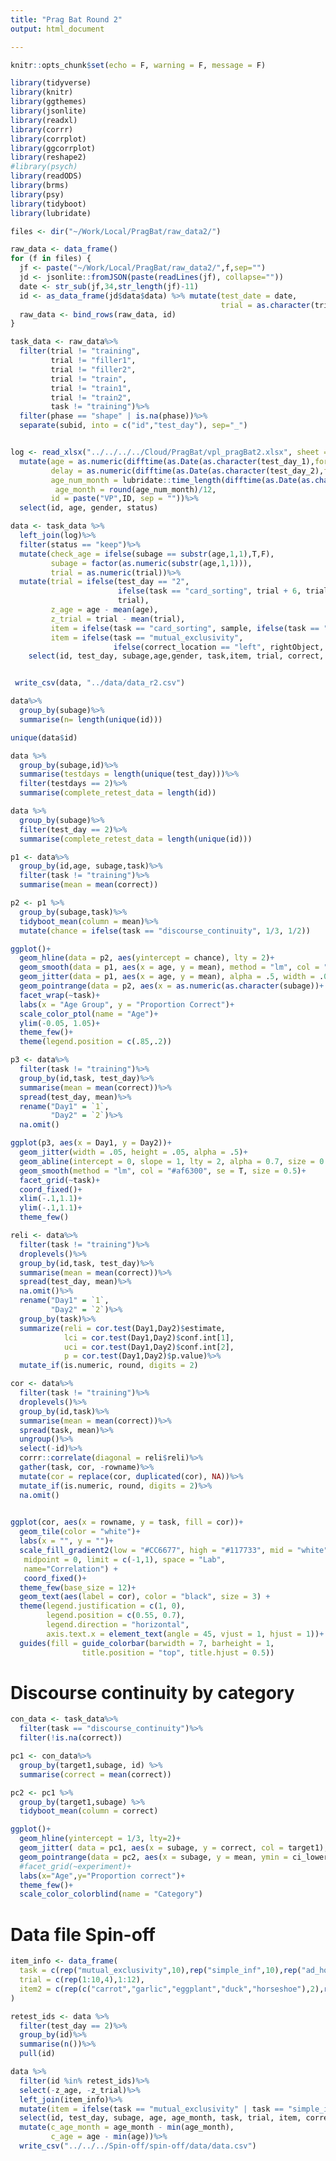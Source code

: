 ```yaml
---
title: "Prag Bat Round 2"
output: html_document

---
```


```r
knitr::opts_chunk$set(echo = F, warning = F, message = F)

library(tidyverse)
library(knitr)
library(ggthemes)
library(jsonlite)
library(readxl)
library(corrr)
library(corrplot)
library(ggcorrplot)
library(reshape2)
#library(psych)
library(readODS)
library(brms)
library(psy)
library(tidyboot)
library(lubridate)

```

```r
files <- dir("~/Work/Local/PragBat/raw_data2/")

raw_data <- data_frame()
for (f in files) {
  jf <- paste("~/Work/Local/PragBat/raw_data2/",f,sep="")
  jd <- jsonlite::fromJSON(paste(readLines(jf), collapse=""))
  date <- str_sub(jf,34,str_length(jf)-11)
  id <- as_data_frame(jd$data$data) %>% mutate(test_date = date,
                                               trial = as.character(trial))
  raw_data <- bind_rows(raw_data, id)
}

task_data <- raw_data%>%
  filter(trial != "training",
         trial != "filler1",
         trial != "filler2",
         trial != "train",
         trial != "train1",
         trial != "train2",
         task != "training")%>%
  filter(phase == "shape" | is.na(phase))%>%
  separate(subid, into = c("id","test_day"), sep="_")


log <- read_xlsx("../../../../Cloud/PragBat/vpl_pragBat2.xlsx", sheet = 1)%>%
  mutate(age = as.numeric(difftime(as.Date(as.character(test_day_1),format="%Y%m%d"), as.Date(as.character(birthday),format="%Y%m%d"), units = "days"))/365.25,
         delay = as.numeric(difftime(as.Date(as.character(test_day_2),format="%Y%m%d"), as.Date(as.character(test_day_1),format="%Y%m%d"), units = "days")),
         age_num_month = lubridate::time_length(difftime(as.Date(as.character(test_day_1),format="%Y%m%d"), as.Date(as.character(birthday),format="%Y%m%d")), "month"),
          age_month = round(age_num_month)/12,
         id = paste("VP",ID, sep = ""))%>%
  select(id, age, gender, status)

data <- task_data %>%
  left_join(log)%>%
  filter(status == "keep")%>%
  mutate(check_age = ifelse(subage == substr(age,1,1),T,F),
         subage = factor(as.numeric(substr(age,1,1))),
         trial = as.numeric(trial))%>%
  mutate(trial = ifelse(test_day == "2", 
                        ifelse(task == "card_sorting", trial + 6, trial +5),
                        trial),
         z_age = age - mean(age),
         z_trial = trial - mean(trial),
         item = ifelse(task == "card_sorting", sample, ifelse(task == "discourse_continuity", target1, leftObject)),
         item = ifelse(task == "mutual_exclusivity",
                       ifelse(correct_location == "left", rightObject, leftObject), item))%>%
    select(id, test_day, subage,age,gender, task,item, trial, correct, z_age, z_trial)


 write_csv(data, "../data/data_r2.csv")
```

```r
data%>%
  group_by(subage)%>%
  summarise(n= length(unique(id)))
```


```r
unique(data$id)

```


```r
data %>%
  group_by(subage,id)%>%
  summarise(testdays = length(unique(test_day)))%>%
  filter(testdays == 2)%>%
  summarise(complete_retest_data = length(id))

data %>%
  group_by(subage)%>%
  filter(test_day == 2)%>%
  summarise(complete_retest_data = length(unique(id)))
```

```r
p1 <- data%>%
  group_by(id,age, subage,task)%>%
  filter(task != "training")%>%
  summarise(mean = mean(correct))

p2 <- p1 %>%
  group_by(subage,task)%>%
  tidyboot_mean(column = mean)%>%
  mutate(chance = ifelse(task == "discourse_continuity", 1/3, 1/2))

ggplot()+
  geom_hline(data = p2, aes(yintercept = chance), lty = 2)+
  geom_smooth(data = p1, aes(x = age, y = mean), method = "lm", col = "black", size = 1)+
  geom_jitter(data = p1, aes(x = age, y = mean), alpha = .5, width = .05, height = .01)+
  geom_pointrange(data = p2, aes(x = as.numeric(as.character(subage))+.5, y = mean, ymin = ci_lower, ymax = ci_upper, col = subage))+
  facet_wrap(~task)+
  labs(x = "Age Group", y = "Proportion Correct")+
  scale_color_ptol(name = "Age")+
  ylim(-0.05, 1.05)+
  theme_few()+
  theme(legend.position = c(.85,.2))

```





```r
p3 <- data%>%
  filter(task != "training")%>%
  group_by(id,task, test_day)%>%
  summarise(mean = mean(correct))%>%
  spread(test_day, mean)%>%
  rename("Day1" = `1`,
         "Day2" = `2`)%>%
  na.omit()

ggplot(p3, aes(x = Day1, y = Day2))+
  geom_jitter(width = .05, height = .05, alpha = .5)+
  geom_abline(intercept = 0, slope = 1, lty = 2, alpha = 0.7, size = 0.5)+
  geom_smooth(method = "lm", col = "#af6300", se = T, size = 0.5)+
  facet_grid(~task)+
  coord_fixed()+
  xlim(-.1,1.1)+
  ylim(-.1,1.1)+
  theme_few()

```

```r
reli <- data%>%
  filter(task != "training")%>%
  droplevels()%>%
  group_by(id,task, test_day)%>%
  summarise(mean = mean(correct))%>%
  spread(test_day, mean)%>%
  na.omit()%>%
  rename("Day1" = `1`,
         "Day2" = `2`)%>%
  group_by(task)%>%
  summarize(reli = cor.test(Day1,Day2)$estimate,
            lci = cor.test(Day1,Day2)$conf.int[1],
            uci = cor.test(Day1,Day2)$conf.int[2],
            p = cor.test(Day1,Day2)$p.value)%>%
  mutate_if(is.numeric, round, digits = 2)
```



```r
cor <- data%>%
  filter(task != "training")%>%
  droplevels()%>%
  group_by(id,task)%>%
  summarise(mean = mean(correct))%>%
  spread(task, mean)%>%
  ungroup()%>%
  select(-id)%>%
  corrr::correlate(diagonal = reli$reli)%>%
  gather(task, cor, -rowname)%>%
  mutate(cor = replace(cor, duplicated(cor), NA))%>%
  mutate_if(is.numeric, round, digits = 2)%>%
  na.omit()
  

ggplot(cor, aes(x = rowname, y = task, fill = cor))+
  geom_tile(color = "white")+
  labs(x = "", y = "")+
  scale_fill_gradient2(low = "#CC6677", high = "#117733", mid = "white", 
   midpoint = 0, limit = c(-1,1), space = "Lab", 
   name="Correlation") +
   coord_fixed()+
  theme_few(base_size = 12)+
  geom_text(aes(label = cor), color = "black", size = 3) +
  theme(legend.justification = c(1, 0),
        legend.position = c(0.55, 0.7),
        legend.direction = "horizontal",
        axis.text.x = element_text(angle = 45, vjust = 1, hjust = 1))+
  guides(fill = guide_colorbar(barwidth = 7, barheight = 1,
                title.position = "top", title.hjust = 0.5))
```



# Discourse continuity by category

```r

con_data <- task_data%>%
  filter(task == "discourse_continuity")%>%
  filter(!is.na(correct))

pc1 <- con_data%>%
  group_by(target1,subage, id) %>%
  summarise(correct = mean(correct))

pc2 <- pc1 %>%
  group_by(target1,subage) %>%
  tidyboot_mean(column = correct)

ggplot()+
  geom_hline(yintercept = 1/3, lty=2)+
  geom_jitter( data = pc1, aes(x = subage, y = correct, col = target1), position = position_jitterdodge(jitter.width = .1,jitter.height = .025, dodge.width = .75 ), alpha = .3)+
  geom_pointrange(data = pc2, aes(x = subage, y = mean, ymin = ci_lower, ymax = ci_upper, col = target1), position = position_dodge(width = .75), pch = 4)+
  #facet_grid(~experiment)+
  labs(x="Age",y="Proportion correct")+
  theme_few()+
  scale_color_colorblind(name = "Category")
```


# Data file Spin-off

```r
item_info <- data_frame(
  task = c(rep("mutual_exclusivity",10),rep("simple_inf",10),rep("ad_hoc_implicature",10),rep("discourse_continuity",10),rep("card_sorting",12)),
  trial = c(rep(1:10,4),1:12), 
  item2 = c(rep(c("carrot","garlic","eggplant","duck","horseshoe"),2),rep(c("bear","robot","rocket","truck","dino"),2), rep(c("box","chair","table","plate","house"),2),rep(NA,22))
)

retest_ids <- data %>%
  filter(test_day == 2)%>%
  group_by(id)%>%
  summarise(n())%>%
  pull(id)

data %>%
  filter(id %in% retest_ids)%>%
  select(-z_age, -z_trial)%>%
  left_join(item_info)%>%
  mutate(item = ifelse(task == "mutual_exclusivity" | task == "simple_inf" | task == "ad_hoc_implicature", item2,item))%>%
  select(id, test_day, subage, age, age_month, task, trial, item, correct )%>%
  mutate(c_age_month = age_month - min(age_month),
         c_age = age - min(age))%>%
  write_csv("../../../Spin-off/spin-off/data/data.csv")
```

